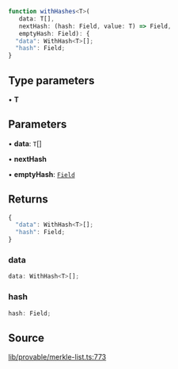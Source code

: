 ```ts
function withHashes<T>(
   data: T[], 
   nextHash: (hash: Field, value: T) => Field, 
   emptyHash: Field): {
  "data": WithHash<T>[];
  "hash": Field;
}
```

## Type parameters

• **T**

## Parameters

• **data**: `T`[]

• **nextHash**

• **emptyHash**: [`Field`](../classes/Field.mdx)

## Returns

```ts
{
  "data": WithHash<T>[];
  "hash": Field;
}
```

### data

```ts
data: WithHash<T>[];
```

### hash

```ts
hash: Field;
```

## Source

[lib/provable/merkle-list.ts:773](https://github.com/o1-labs/o1js/blob/6ebbc23710f6de023fea6d83dc93c5a914c571f2/src/lib/provable/merkle-list.ts#L773)
